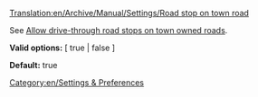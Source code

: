 [[Translation:en/Archive/Manual/Settings/Road stop on town road]]


See [[en/Archive/Manual/Settings/Advanced Settings/Stations#allow-drive-through-road-stops-on-town-owned-roads|Allow drive-through road stops on town owned roads]].


'''Valid options:''' [ true | false ]

'''Default:''' true

[[Category:en/Settings & Preferences]]